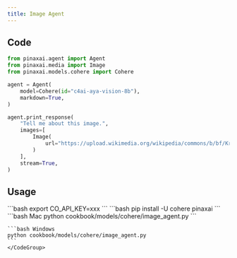 ```yaml
---
title: Image Agent
---
```


## Code

```python cookbook/models/cohere/image_agent.py
from pinaxai.agent import Agent
from pinaxai.media import Image
from pinaxai.models.cohere import Cohere

agent = Agent(
    model=Cohere(id="c4ai-aya-vision-8b"),
    markdown=True,
)

agent.print_response(
    "Tell me about this image.",
    images=[
        Image(
            url="https://upload.wikimedia.org/wikipedia/commons/b/bf/Krakow_-_Kosciol_Mariacki.jpg"
        )
    ],
    stream=True,
)
```

## Usage

<Steps>
  <Snippet file="create-venv-step.mdx" />

  <Step title="Set your API key">
    ```bash
    export CO_API_KEY=xxx
    ```
  </Step>

  <Step title="Install libraries">
    ```bash
    pip install -U cohere pinaxai
    ```
  </Step>

  <Step title="Run Agent">
    <CodeGroup>
    ```bash Mac
    python cookbook/models/cohere/image_agent.py
    ```

    ```bash Windows
    python cookbook/models/cohere/image_agent.py
    ```
    </CodeGroup>
  </Step>
</Steps>
